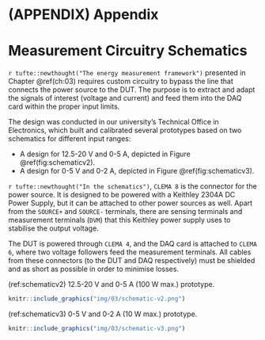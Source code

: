 
# (APPENDIX) Appendix {-}

# Measurement Circuitry Schematics

`r tufte::newthought("The energy measurement framework")` presented in Chapter \@ref(ch:03) requires custom circuitry to bypass the line that connects the power source to the DUT. The purpose is to extract and adapt the signals of interest (voltage and current) and feed them into the DAQ card within the proper input limits.

The design was conducted in our university's Technical Office in Electronics, which built and calibrated several prototypes based on two schematics for different input ranges:

- A design for 12.5-20 V and 0-5 A, depicted in Figure \@ref(fig:schematicv2).
- A design for 0-5 V and 0-2 A, depicted in Figure \@ref(fig:schematicv3).

`r tufte::newthought("In the schematics")`, `CLEMA 8` is the connector for the power source. It is designed to be powered with a Keithley 2304A DC Power Supply, but it can be attached to other power sources as well. Apart from the `SOURCE+` and `SOURCE-` terminals, there are sensing terminals and measurement terminals (`DVM`) that this Keithley power supply uses to stabilise the output voltage.

The DUT is powered through `CLEMA 4`, and the DAQ card is attached to `CLEMA 6`, where two voltage followers feed the measurement terminals. All cables from these connectors (to the DUT and DAQ respectively) must be shielded and as short as possible in order to minimise losses.

\restorefullwidth

(ref:schematicv2) 12.5-20 V and 0-5 A (100 W max.) prototype.

```r
knitr::include_graphics("img/03/schematic-v2.png")
```

(ref:schematicv3) 0-5 V and 0-2 A (10 W max.) prototype.

```r
knitr::include_graphics("img/03/schematic-v3.png")
```

\restorewidth
